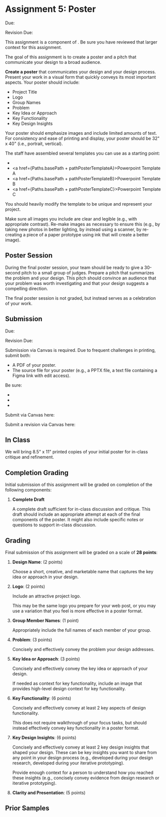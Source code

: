 


# Assignment 5: Poster

<UnderDevelopment display={false} />

Due: <AssignmentDueDateTime assignmentKey={calendarData.assignments.assignment_5_poster_initial} />

Revision Due: <AssignmentDueDateTime assignmentKey={calendarData.assignments.assignment_5_poster_final} />

This assignment is a component of <SiteLink linkKey={SiteLinks.milestone_5_top}/>.
Be sure you have reviewed that larger context for this assignment.

The goal of this assignment is to create a poster and a pitch that communicate your design to a broad audience.

**Create a poster** that communicates your design and your design process.
Present your work in a visual form that quickly conveys its most important aspects.
Your poster should include:

- Project Title
- Logo
- Group Names
- Problem
- Key Idea or Approach
- Key Functionality
- Key Design Insights

Your poster should emphasize images and include limited amounts of text.
For consistency and ease of printing and display, your poster should be 32" x 40" (i.e., portrait, vertical).

The staff have assembled several templates you can use as a starting point:
- <CourseDataLink linkKey={courseData.linkFigmaPosterTemplates} outerComponent="span"/>
- <a href={Paths.basePath + pathPosterTemplateA}>Powerpoint Template A</a>
- <a href={Paths.basePath + pathPosterTemplateB}>Powerpoint Template B</a>
- <a href={Paths.basePath + pathPosterTemplateC}>Powerpoint Template C</a>

You should heavily modify the template to be unique and represent your project.

Make sure all images you include are clear and legible (e.g., with appropriate contrast).
Re-make images as necessary to ensure this
(e.g., by taking new photos in better lighting, by instead using a scanner,
by re-creating a piece of a paper prototype using ink that will create a better image).

## Poster Session

During the final poster session, your team should be ready
to give a 30-second pitch to a small group of judges.
Prepare a pitch that summarizes the problem and your design.
This pitch should convince an audience that your problem was worth investigating
and that your design suggests a compelling direction.

The final poster session is not graded, but instead serves as a celebration of your work.

## Submission

Due: <AssignmentDueDateTime assignmentKey={calendarData.assignments.assignment_5_poster_initial} />

Revision Due: <AssignmentDueDateTime assignmentKey={calendarData.assignments.assignment_5_poster_final} />

Submission via Canvas is required.
Due to frequent challenges in printing, submit both:
- A PDF of your poster.
- The source file for your poster (e.g., a PPTX file, a text file containing a Figma link with edit access).

Be sure:

- <GroupAssignment />
- <ClarityAndPresentationReference />
- <ParticipantAnonymity />

Submit via Canvas here:

<AssignmentSubmitCanvasLink assignmentKey={calendarData.assignments.assignment_5_poster_initial} />

Submit a revision via Canvas here:

<AssignmentSubmitCanvasLink assignmentKey={calendarData.assignments.assignment_5_poster_final} />

## In Class

We will bring 8.5" x 11" printed copies of your initial poster for in-class critique and refinement.

## Completion Grading

Initial submission of this assignment will be graded on completion of the following components:

1. __Complete Draft__

   A complete draft sufficient for in-class discussion and critique.
   This draft should include an appropriate attempt at each of the final components of the poster.
   It might also include specific notes or questions to support in-class discussion.

## Grading

Final submission of this assignment will be graded on a scale of __28 points__:

1. __Design Name__: (2 points)

   Choose a short, creative, and marketable name that captures the key idea or approach in your design.

2. __Logo__: (2 points)

   Include an attractive project logo.

   This may be the same logo you prepare for your web post,
   or you may use a variation that you feel is more effective in a poster format.

3. __Group Member Names__: (1 point)

   Appropriately include the full names of each member of your group.

4. __Problem__: (3 points)

   Concisely and effectively convey the problem your design addresses.

5. __Key Idea or Approach__: (3 points)

   Concisely and effectively convey the key idea or approach of your design.

   If needed as context for key functionality,
   include an image that provides high-level design context for key functionality.

6. __Key Functionality__: (6 points)

   Concisely and effectively convey at least 2 key aspects of design functionality.

   This does not require walkthrough of your focus tasks,
   but should instead effectively convey key functionality in a poster format.

7. __Key Design Insights__: (6 points)

   Concisely and effectively convey at least 2 key design insights that shaped your design.
   These can be key insights you want to share from any point in your design process
   (e.g., developed during your design research, developed during your iterative prototyping).

   Provide enough context for a person to understand how you reached these insights
   (e.g., concisely convey evidence from design research or iterative prototyping).

8. __Clarity and Presentation__: (5 points)


## Prior Samples

<PriorSamplesWarning />

<ProjectMilestoneSamples milestone='assignment4poster' />
